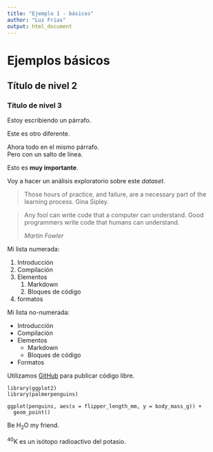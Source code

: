 ```yaml
---
title: "Ejemplo 1 - básicos"
author: "Luz Frias"
output: html_document
---
```


# Ejemplos básicos

## Título de nivel 2

### Título de nivel 3

Estoy escribiendo un párrafo.

Este es otro diferente.

Ahora todo en el mismo párrafo.  
Pero con un salto de línea.

Esto es **muy importante**.

Voy a hacer un análisis exploratorio sobre este *dataset*.

> Those hours of practice, and failure, are a necessary part of the learning process. Gina Sipley.


> Any fool can write code that a computer can understand. Good programmers write code that humans can understand.
>
> *Martin Fowler*

Mi lista numerada:

1. Introducción
2. Compilación
3. Elementos
    1. Markdown
    2. Bloques de código
4. formatos

Mi lista no-numerada:

* Introducción
* Compilación
* Elementos
    * Markdown
    * Bloques de código
* Formatos

Utilizamos [GitHub](https://github.com/) para publicar código libre.

```
library(ggplot2)
library(palmerpenguins)

ggplot(penguins, aes(x = flipper_length_mm, y = body_mass_g)) + 
  geom_point()
```

Be H~2~O my friend.

^40^K es un isótopo radioactivo del potasio.
